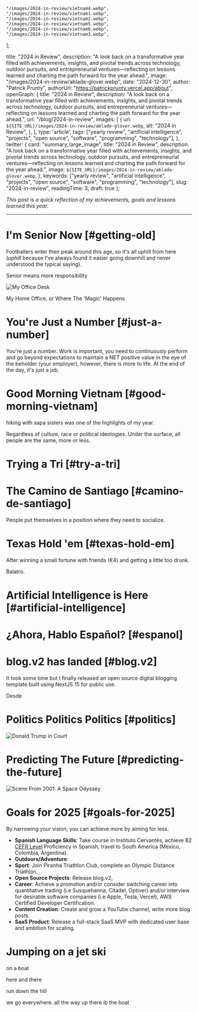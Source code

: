 
    "/images/2024-in-review/vietnam4.webp",
    "/images/2024-in-review/vietnam1.webp",
    "/images/2024-in-review/vietnam2.webp",
    "/images/2024-in-review/vietnam5.webp",
    "/images/2024-in-review/vietnam6.webp",
    "/images/2024-in-review/vietnam3.webp",
];

  title: "2024 in Review",
  description: "A look back on a transformative year filled with achievements, insights, and pivotal trends across technology, outdoor pursuits, and entrepreneurial ventures—reflecting on lessons learned and charting the path forward for the year ahead.",
  image: "/images/2024-in-review/ablade-glover.webp",
  date: "2024-12-30",
  author: "Patrick Prunty",
  authorUrl: "https://patrickprunty.vercel.app/about",
  openGraph: {
    title: "2024 in Review",
    description: "A look back on a transformative year filled with achievements, insights, and pivotal trends across technology, outdoor pursuits, and entrepreneurial ventures—reflecting on lessons learned and charting the path forward for the year ahead.",
    url: "/blog/2024-in-review",
    images: [
      {
        url: `${SITE_URL}/images/2024-in-review/ablade-glover.webp`,
        alt: "2024 in Review",
      },
    ],
    type: 'article',
    tags: ["yearly review", "artificial intelligence", "projects", "open source", "software", "programming", "technology"],
  },
  twitter: {
    card: "summary_large_image",
    title: "2024 in Review",
    description: "A look back on a transformative year filled with achievements, insights, and pivotal trends across technology, outdoor pursuits, and entrepreneurial ventures—reflecting on lessons learned and charting the path forward for the year ahead.",
    image: `${SITE_URL}/images/2024-in-review/ablade-glover.webp`,
  },
  keywords: ["yearly review", "artificial intelligence", "projects", "open source", "software", "programming", "technology"],
  slug: "2024-in-review",
  readingTime: 3,
  draft: true
};

*This post is a quick reflection of my achievements, goals and lessons learned this year.*

***

# I'm Senior Now [#getting-old]

Footballers enter their peak around this age, so it's all uphill from here (*uphill* because I've always found it
easier going downhill and never understood the typical saying).

Senior means more responsibility

![My Office Desk](/images/2024-in-review/desk.webp)
<Caption>My Home Office, or Where The 'Magic' Happens</Caption>

# You're Just a Number [#just-a-number]

You're just a number. Work is important, you need to continuously perform and go beyond expectations to maintain a NET
positive value in the eye of the beholder (your employer), however, there is more to life. At the end of the day, it's just a job.

# Good Morning Vietnam [#good-morning-vietnam]

hiking with sapa sisters was one of the highlights of my year.

<PhotoGrid images={vietnamImages} />

Regardless of culture, race or political ideologies. Under the surface, all people are the same, more or less.

# Trying a Tri [#try-a-tri]

<Strava activityId="12229188198"/>

# The Camino de Santiago [#camino-de-santiago]

People put themselves in a position where they need to socialize.

# Texas Hold 'em [#texas-hold-em]

After winning a small fortune with friends (€4) and getting a little too drunk.

Balatro.

# Artificial Intelligence is Here [#artificial-intelligence]

# ¿Ahora, Hablo Español? [#espanol]

# blog.v2 has landed [#blog.v2]


It took some time but I finally released an open source digital blogging template built using NextJS 15 for public
use.

Desde

# Politics Politics Politics [#politics]

![Donald Trump in Court](/images/2024-in-review/trump.webp)

# Predicting The Future [#predicting-the-future]

![Scene From 2001: A Space Odyssey](/images/space-odyssey.webp)


# Goals for 2025 [#goals-for-2025]

By narrowing your vision, you can achieve more by aiming for less.

* **Spanish Language Skills**: Take course in Instituto Cervantés, achieve B2 [CEFR Level](https://www.coe.int/en/web/common-european-framework-reference-languages/level-descriptions) Proficiency in Spanish, travel to South America (Mexico, Colombia, Argentina).
* **Outdoors/Adventure**:
* **Sport**: Join Piranha Triathlon Club, complete an Olympic Distance Triathlon.
* **Open Source Projects**: Release blog.v2,
* **Career**: Achieve a promotion and/or consider switching career into quantitative trading (i.e Susquehanna, Citadel, Optiver) and/or interview for
desirable software companies (i.e Apple, Tesla, Vercel), AWS Certified Developer Certification.
* **Content Creation**: Create and grow a YouTube channel, write more blog posts.
* **SaaS Product**: Release a full-stack SaaS MVP with dedicated user base and ambition for scaling.

# Jumping on a jet ski

on a boat

here and there

run down the hill

we go everywhere. all the way up there ib the boat